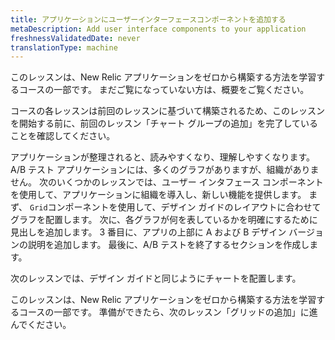 ```yaml
---
title: アプリケーションにユーザーインターフェースコンポーネントを追加する
metaDescription: Add user interface components to your application
freshnessValidatedDate: never
translationType: machine
---
```


<Callout variant="tip">
  このレッスンは、New Relic アプリケーションをゼロから構築する方法を学習するコースの一部です。 まだご覧になっていない方は、概要をご覧ください。

  コースの各レッスンは前回のレッスンに基づいて構築されるため、このレッスンを開始する前に、前回のレッスン「チャート グループの追加」を完了していることを確認してください。
</Callout>

アプリケーションが整理されると、読みやすくなり、理解しやすくなります。 A/B テスト アプリケーションには、多くのグラフがありますが、組織がありません。 次のいくつかのレッスンでは、ユーザー インタフェース コンポーネントを使用して、アプリケーションに組織を導入し、新しい機能を提供します。 まず、 `Grid`コンポーネントを使用して、デザイン ガイドのレイアウトに合わせてグラフを配置します。 次に、各グラフが何を表しているかを明確にするために見出しを追加します。 3 番目に、アプリの上部に A および B デザイン バージョンの説明を追加します。 最後に、A/B テストを終了するセクションを作成します。

次のレッスンでは、デザイン ガイドと同じようにチャートを配置します。

<Callout variant="course">
  このレッスンは、New Relic アプリケーションをゼロから構築する方法を学習するコースの一部です。 準備ができたら、次のレッスン「グリッドの追加」に進んでください。
</Callout>
